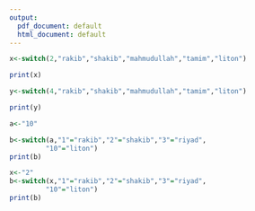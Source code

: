 ---
output:
  pdf_document: default
  html_document: default
---


```{r}
x<-switch(2,"rakib","shakib","mahmudullah","tamim","liton")
```


```{r}
print(x)
```


```{r}
y<-switch(4,"rakib","shakib","mahmudullah","tamim","liton")
```


```{r}
print(y)
```


```{r}
a<-"10"

```


```{r}
b<-switch(a,"1"="rakib","2"="shakib","3"="riyad",
         "10"="liton")
print(b)
```


```{r}
x<-"2"
b<-switch(x,"1"="rakib","2"="shakib","3"="riyad",
         "10"="liton")
print(b)
```


```{r}
```


```{r}
```


```{r}
```


```{r}
```


```{r}
```

